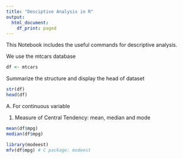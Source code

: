 ```yaml
---
title: "Desciptive Analysis in R"
output:
  html_document:
    df_print: paged
---
```


This Notebook includes the useful commands for descriptive analysis.

We use the mtcars database
```r
df <- mtcars
```

Summarize the structure and display the head of dataset
```r
str(df)
head(df)
```
A. For continuous variable

1. Measure of Central Tendency: mean, median and mode

```r
mean(df$mpg)
median(df$mpg)

library(modeest)
mfv(df$mpg) # C package: modeest
```

